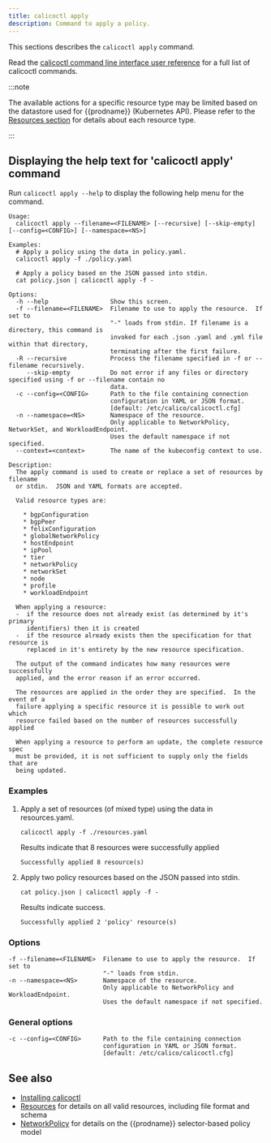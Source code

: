 ```yaml
---
title: calicoctl apply
description: Command to apply a policy.
---
```


This sections describes the `calicoctl apply` command.

Read the [calicoctl command line interface user reference](overview.mdx)
for a full list of calicoctl commands.

:::note

The available actions for a specific resource type may be
limited based on the datastore used for {{prodname}} (Kubernetes API).
Please refer to the
[Resources section](../../resources/overview.mdx)
for details about each resource type.

:::

## Displaying the help text for 'calicoctl apply' command

Run `calicoctl apply --help` to display the following help menu for the
command.

```
Usage:
  calicoctl apply --filename=<FILENAME> [--recursive] [--skip-empty] [--config=<CONFIG>] [--namespace=<NS>]

Examples:
  # Apply a policy using the data in policy.yaml.
  calicoctl apply -f ./policy.yaml

  # Apply a policy based on the JSON passed into stdin.
  cat policy.json | calicoctl apply -f -

Options:
  -h --help                 Show this screen.
  -f --filename=<FILENAME>  Filename to use to apply the resource.  If set to
                            "-" loads from stdin. If filename is a directory, this command is
                            invoked for each .json .yaml and .yml file within that directory,
                            terminating after the first failure.
  -R --recursive            Process the filename specified in -f or --filename recursively.
     --skip-empty           Do not error if any files or directory specified using -f or --filename contain no
                            data.
  -c --config=<CONFIG>      Path to the file containing connection
                            configuration in YAML or JSON format.
                            [default: /etc/calico/calicoctl.cfg]
  -n --namespace=<NS>       Namespace of the resource.
                            Only applicable to NetworkPolicy, NetworkSet, and WorkloadEndpoint.
                            Uses the default namespace if not specified.
  --context=<context>       The name of the kubeconfig context to use.

Description:
  The apply command is used to create or replace a set of resources by filename
  or stdin.  JSON and YAML formats are accepted.

  Valid resource types are:

    * bgpConfiguration
    * bgpPeer
    * felixConfiguration
    * globalNetworkPolicy
    * hostEndpoint
    * ipPool
    * tier
    * networkPolicy
    * networkSet
    * node
    * profile
    * workloadEndpoint

  When applying a resource:
  -  if the resource does not already exist (as determined by it's primary
     identifiers) then it is created
  -  if the resource already exists then the specification for that resource is
     replaced in it's entirety by the new resource specification.

  The output of the command indicates how many resources were successfully
  applied, and the error reason if an error occurred.

  The resources are applied in the order they are specified.  In the event of a
  failure applying a specific resource it is possible to work out which
  resource failed based on the number of resources successfully applied

  When applying a resource to perform an update, the complete resource spec
  must be provided, it is not sufficient to supply only the fields that are
  being updated.
```

### Examples

1. Apply a set of resources (of mixed type) using the data in resources.yaml.

   ```batch
   calicoctl apply -f ./resources.yaml
   ```

   Results indicate that 8 resources were successfully applied

   ```
   Successfully applied 8 resource(s)
   ```

1. Apply two policy resources based on the JSON passed into stdin.

   ```batch
   cat policy.json | calicoctl apply -f -
   ```

   Results indicate success.

   ```
   Successfully applied 2 'policy' resource(s)
   ```

### Options

```
-f --filename=<FILENAME>  Filename to use to apply the resource.  If set to
                          "-" loads from stdin.
-n --namespace=<NS>       Namespace of the resource.
                          Only applicable to NetworkPolicy and WorkloadEndpoint.
                          Uses the default namespace if not specified.
```

### General options

```
-c --config=<CONFIG>      Path to the file containing connection
                          configuration in YAML or JSON format.
                          [default: /etc/calico/calicoctl.cfg]
```

## See also

- [Installing calicoctl](../../../operations/clis/calicoctl/install.mdx)
- [Resources](../../resources/overview.mdx) for details on all valid resources, including file format
  and schema
- [NetworkPolicy](../../resources/networkpolicy.mdx) for details on the {{prodname}} selector-based policy model
